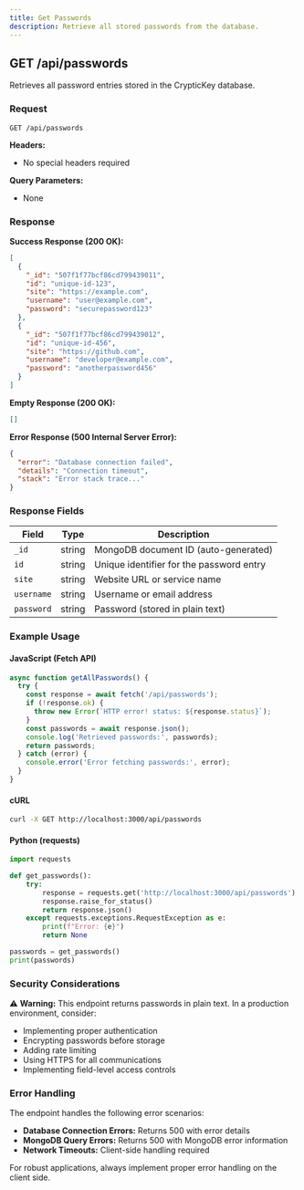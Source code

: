 ```yaml
---
title: Get Passwords
description: Retrieve all stored passwords from the database.
---
```


## GET /api/passwords

Retrieves all password entries stored in the CrypticKey database.

### Request

```http
GET /api/passwords
```

**Headers:**
- No special headers required

**Query Parameters:**
- None

### Response

**Success Response (200 OK):**

```json
[
  {
    "_id": "507f1f77bcf86cd799439011",
    "id": "unique-id-123",
    "site": "https://example.com",
    "username": "user@example.com",
    "password": "securepassword123"
  },
  {
    "_id": "507f1f77bcf86cd799439012",
    "id": "unique-id-456", 
    "site": "https://github.com",
    "username": "developer@example.com",
    "password": "anotherpassword456"
  }
]
```

**Empty Response (200 OK):**
```json
[]
```

**Error Response (500 Internal Server Error):**
```json
{
  "error": "Database connection failed",
  "details": "Connection timeout",
  "stack": "Error stack trace..."
}
```

### Response Fields

| Field | Type | Description |
|-------|------|-------------|
| `_id` | string | MongoDB document ID (auto-generated) |
| `id` | string | Unique identifier for the password entry |
| `site` | string | Website URL or service name |
| `username` | string | Username or email address |
| `password` | string | Password (stored in plain text) |

### Example Usage

#### JavaScript (Fetch API)

```javascript
async function getAllPasswords() {
  try {
    const response = await fetch('/api/passwords');
    if (!response.ok) {
      throw new Error(`HTTP error! status: ${response.status}`);
    }
    const passwords = await response.json();
    console.log('Retrieved passwords:', passwords);
    return passwords;
  } catch (error) {
    console.error('Error fetching passwords:', error);
  }
}
```

#### cURL

```bash
curl -X GET http://localhost:3000/api/passwords
```

#### Python (requests)

```python
import requests

def get_passwords():
    try:
        response = requests.get('http://localhost:3000/api/passwords')
        response.raise_for_status()
        return response.json()
    except requests.exceptions.RequestException as e:
        print(f"Error: {e}")
        return None

passwords = get_passwords()
print(passwords)
```

### Security Considerations

⚠️ **Warning:** This endpoint returns passwords in plain text. In a production environment, consider:

- Implementing proper authentication
- Encrypting passwords before storage
- Adding rate limiting
- Using HTTPS for all communications
- Implementing field-level access controls

### Error Handling

The endpoint handles the following error scenarios:

- **Database Connection Errors:** Returns 500 with error details
- **MongoDB Query Errors:** Returns 500 with MongoDB error information
- **Network Timeouts:** Client-side handling required

For robust applications, always implement proper error handling on the client side.
